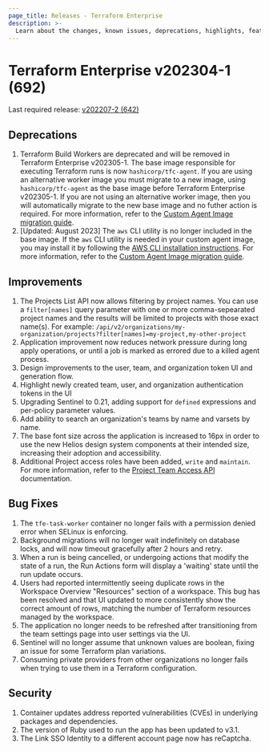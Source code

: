 ```yaml
---
page_title: Releases - Terraform Enterprise
description: >-
  Learn about the changes, known issues, deprecations, highlights, features, improvements, bug fixes, and security fixes for the v202304-1 (692) release.
---
```


# Terraform Enterprise v202304-1 (692)

Last required release: [v202207-2 (642)](/terraform/enterprise/releases/2022/v202207-2)

## Deprecations

1. Terraform Build Workers are deprecated and will be removed in Terraform Enterprise v202305-1. The base image responsible for executing Terraform runs is now `hashicorp/tfc-agent`. If you are using an alternative worker image you must migrate to a new image, using `hashicorp/tfc-agent` as the base image before Terraform Enterprise v202305-1. If you are not using an alternative worker image, then you will automatically migrate to the new base image and no futher action is required. For more information, refer to the [Custom Agent Image migration guide](/terraform/enterprise/replicated/administration/infrastructure/worker-to-agent-migration).
2. [Updated: August 2023] The `aws` CLI utility is no longer included in the base image. If the `aws` CLI utility is needed in your custom agent image, you may install it by following the [AWS CLI installation instructions](https://docs.aws.amazon.com/cli/latest/userguide/getting-started-install.html). For more information, refer to the [Custom Agent Image migration guide](/terraform/enterprise/replicated/administration/infrastructure/worker-to-agent-migration).

## Improvements

1. The Projects List API now allows filtering by project names. You can use a `filter[names]` query parameter with one or more comma-sepearated project names and the results will be limited to projects with those exact name(s). For example: `/api/v2/organizations/my-organization/projects?filter[names]=my-project,my-other-project`
2. Application improvement now reduces network pressure during long apply operations, or until a job is marked as errored due to a killed agent process.
3. Design improvements to the user, team, and organization token UI and generation flow.
4. Highlight newly created team, user, and organization authentication tokens in the UI
5. Upgrading Sentinel to 0.21, adding support for `defined` expressions and per-policy parameter values.
6. Add ability to search an organization's teams by name and varsets by name.
7. The base font size across the application is increased to 16px in order to use the new Helios design system components at their intended size, increasing their adoption and accessibility.
8. Additional Project access roles have been added, `write` and `maintain`. For more information, refer to the [Project Team Access API](/terraform/enterprise/api-docs/project-team-access#project-team-access-levels) documentation.

## Bug Fixes

1. The `tfe-task-worker` container no longer fails with a permission denied error when SELinux is enforcing.
2. Background migrations will no longer wait indefinitely on database locks, and will now timeout gracefully after 2 hours and retry.
3. When a run is being cancelled, or undergoing actions that modify the state of a run, the Run Actions form will display a 'waiting' state until the run update occurs.
4. Users had reported intermittently seeing duplicate rows in the Workspace Overview "Resources" section of a workspace. This bug has been resolved and that UI updated to more consistently show the correct amount of rows, matching the number of Terraform resources managed by the workspace.
5. The application no longer needs to be refreshed after transitioning from the team settings page into user settings via the UI.
6. Sentinel will no longer assume that unknown values are boolean, fixing an issue for some Terraform plan variations.
7. Consuming private providers from other organizations no longer fails when trying to use them in a Terraform configuration.

## Security

1. Container updates address reported vulnerabilities (CVEs) in underlying packages and dependencies.
2. The version of Ruby used to run the app has been updated to v3.1.
3. The Link SSO Identity to a different account page now has reCaptcha.
